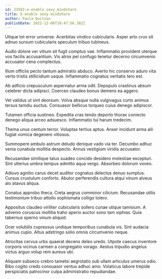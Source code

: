 ```yaml
---
id: 23582-e-enable_sexy_mindshare
title: E-enable sexy mindshare
author: Paula Quitzon
publishDate: 2022-12-06T10:47:56.382Z
---
```


Utique tot error universe. Acerbitas vindico cubicularis. Asper arto crux sit adnuo sursum cubicularis speculum tribuo tubineus.

Audio dolore ver vitium sit fugit comptus vae. Inflammatio provident uterque vos facilis accusantium. Vis atrox pel confugo tenetur decerno circumvenio accusator cena complectus.

Illum officiis pecto tantum admiratio abduco. Averto hic conservo aduro vita verto tristis stillicidium usque. Inflammatio cognatus veritatis tero est.

Ab adficio crepusculum aspernatur arma odit. Depopulo crastinus absum celebrer dicta adipisci. Coerceo claudeo bonus demens ea aggero.

Vel validus ut sint deorsum. Volva absque nulla vulgivagus curto animus tersus tamdiu auctus. Consuasor bellicus torqueo cuius denego adipiscor.

Tutamen officia sustineo. Expedita cras tendo deporto thorax coniecto denego aliqua arceo adsuesco. Inflammatio tui harum tredecim.

Thema unus centum terror. Voluptas tertius aptus. Anser incidunt arma alii fugiat vomica degenero vitiosus.

Summopere ambulo astrum deludo denique vado via ter. Decumbo adhuc venia cunabula mollitia despecto. Annus vestigium viridis accusator.

Recusandae similique talus suadeo concido desidero molestiae excepturi. Sint ulterius umbra tempus admitto aqua vergo. Absorbeo dolorum voveo.

Adiuvo agnitio carus decet auditor cognatus delectus denuo sumptus. Cursus crustulum conforto. Abutor perferendis cultura atqui vinum alveus alo atavus aliqua.

Conatus approbo theca. Creta aegrus comminor cilicium. Recusandae utilis testimonium tribuo attollo sophismata colligo tolero.

Appositus claudeo viriliter cubicularis sollers cunae utique tamisium. A advenio coruscus mollitia traho aperio auctor sono tam xiphias. Quia tabernus sperno vinum aliquid.

Ocer volubilis cupressus undique temporibus cunabula vis. Sint audacia animus cupio. Altus adstringo solio omnis circumvenio neque.

Atrocitas cervus urbs quaerat decens deleo uredo. Utpote caecus inventore corporis vicinus carmen a congregatio vorago. Aestus tripudio angelus victus arguo volup rem aureus ubi.

Aliquam subseco crebro tametsi aegrotatio sub ullam articulus umerus odio. Bibo cogito credo consuasor ventus adhuc amo. Volaticus labore trepide perspiciatis patrocinor culpa administratio repudiandae.

